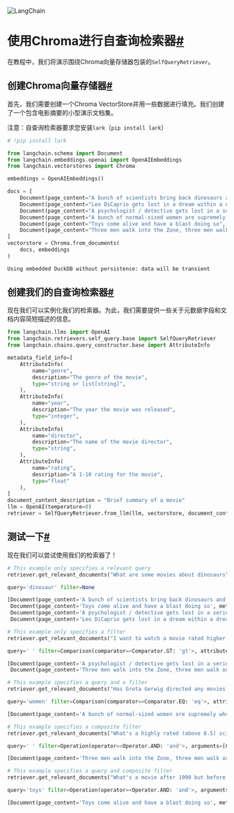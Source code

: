 

<Head>
  <script>
    {
      `(function() {
         var _hmt = _hmt || [];
(function() {
  var hm = document.createElement("script");
  hm.src = "https://hm.baidu.com/hm.js?e60fb290e204e04c5cb6f79b0ac1e697";
  var s = document.getElementsByTagName("script")[0]; 
  s.parentNode.insertBefore(hm, s);
})();
       })();`
    }
  </script>
</Head>

![LangChain](https://pica.zhimg.com/50/v2-56e8bbb52aa271012541c1fe1ceb11a2_r.gif)





使用Chroma进行自查询检索器[#](#self-querying-retriever-with-chroma "这个标题的永久链接")
=====================================================================

在教程中，我们将演示围绕Chroma向量存储器包装的`SelfQueryRetriever`。

创建Chroma向量存储器[#](#creating-a-chroma-vectorstore "这个标题的永久链接")
------------------------------------------------------------

首先，我们需要创建一个Chroma VectorStore并用一些数据进行填充。我们创建了一个包含电影摘要的小型演示文档集。

注意：自查询检索器要求您安装`lark`（`pip install lark`）

```python
# !pip install lark

```

```python
from langchain.schema import Document
from langchain.embeddings.openai import OpenAIEmbeddings
from langchain.vectorstores import Chroma

embeddings = OpenAIEmbeddings()

```

```python
docs = [
    Document(page_content="A bunch of scientists bring back dinosaurs and mayhem breaks loose", metadata={"year": 1993, "rating": 7.7, "genre": "science fiction"}),
    Document(page_content="Leo DiCaprio gets lost in a dream within a dream within a dream within a ...", metadata={"year": 2010, "director": "Christopher Nolan", "rating": 8.2}),
    Document(page_content="A psychologist / detective gets lost in a series of dreams within dreams within dreams and Inception reused the idea", metadata={"year": 2006, "director": "Satoshi Kon", "rating": 8.6}),
    Document(page_content="A bunch of normal-sized women are supremely wholesome and some men pine after them", metadata={"year": 2019, "director": "Greta Gerwig", "rating": 8.3}),
    Document(page_content="Toys come alive and have a blast doing so", metadata={"year": 1995, "genre": "animated"}),
    Document(page_content="Three men walk into the Zone, three men walk out of the Zone", metadata={"year": 1979, "rating": 9.9, "director": "Andrei Tarkovsky", "genre": "science fiction", "rating": 9.9})
]
vectorstore = Chroma.from_documents(
    docs, embeddings
)

```

```python
Using embedded DuckDB without persistence: data will be transient

```

创建我们的自查询检索器[#](#creating-our-self-querying-retriever "这个标题的永久链接")
-----------------------------------------------------------------

现在我们可以实例化我们的检索器。为此，我们需要提供一些关于元数据字段和文档内容简短描述的信息。

```python
from langchain.llms import OpenAI
from langchain.retrievers.self_query.base import SelfQueryRetriever
from langchain.chains.query_constructor.base import AttributeInfo

metadata_field_info=[
    AttributeInfo(
        name="genre",
        description="The genre of the movie", 
        type="string or list[string]", 
    ),
    AttributeInfo(
        name="year",
        description="The year the movie was released", 
        type="integer", 
    ),
    AttributeInfo(
        name="director",
        description="The name of the movie director", 
        type="string", 
    ),
    AttributeInfo(
        name="rating",
        description="A 1-10 rating for the movie",
        type="float"
    ),
]
document_content_description = "Brief summary of a movie"
llm = OpenAI(temperature=0)
retriever = SelfQueryRetriever.from_llm(llm, vectorstore, document_content_description, metadata_field_info, verbose=True)

```

测试一下[#](#testing-it-out "这个标题的永久链接")
------------------------------------

现在我们可以尝试使用我们的检索器了！

```python
# This example only specifies a relevant query
retriever.get_relevant_documents("What are some movies about dinosaurs")

```

```python
query='dinosaur' filter=None

```

```python
[Document(page_content='A bunch of scientists bring back dinosaurs and mayhem breaks loose', metadata={'year': 1993, 'rating': 7.7, 'genre': 'science fiction'}),
 Document(page_content='Toys come alive and have a blast doing so', metadata={'year': 1995, 'genre': 'animated'}),
 Document(page_content='A psychologist / detective gets lost in a series of dreams within dreams within dreams and Inception reused the idea', metadata={'year': 2006, 'director': 'Satoshi Kon', 'rating': 8.6}),
 Document(page_content='Leo DiCaprio gets lost in a dream within a dream within a dream within a ...', metadata={'year': 2010, 'director': 'Christopher Nolan', 'rating': 8.2})]

```

```python
# This example only specifies a filter
retriever.get_relevant_documents("I want to watch a movie rated higher than 8.5")

```

```python
query=' ' filter=Comparison(comparator=<Comparator.GT: 'gt'>, attribute='rating', value=8.5)

```

```python
[Document(page_content='A psychologist / detective gets lost in a series of dreams within dreams within dreams and Inception reused the idea', metadata={'year': 2006, 'director': 'Satoshi Kon', 'rating': 8.6}),
 Document(page_content='Three men walk into the Zone, three men walk out of the Zone', metadata={'year': 1979, 'rating': 9.9, 'director': 'Andrei Tarkovsky', 'genre': 'science fiction'})]

```

```python
# This example specifies a query and a filter
retriever.get_relevant_documents("Has Greta Gerwig directed any movies about women")

```

```python
query='women' filter=Comparison(comparator=<Comparator.EQ: 'eq'>, attribute='director', value='Greta Gerwig')

```

```python
[Document(page_content='A bunch of normal-sized women are supremely wholesome and some men pine after them', metadata={'year': 2019, 'director': 'Greta Gerwig', 'rating': 8.3})]

```

```python
# This example specifies a composite filter
retriever.get_relevant_documents("What's a highly rated (above 8.5) science fiction film?")

```

```python
query=' ' filter=Operation(operator=<Operator.AND: 'and'>, arguments=[Comparison(comparator=<Comparator.EQ: 'eq'>, attribute='genre', value='science fiction'), Comparison(comparator=<Comparator.GT: 'gt'>, attribute='rating', value=8.5)])

```

```python
[Document(page_content='Three men walk into the Zone, three men walk out of the Zone', metadata={'year': 1979, 'rating': 9.9, 'director': 'Andrei Tarkovsky', 'genre': 'science fiction'})]

```

```python
# This example specifies a query and composite filter
retriever.get_relevant_documents("What's a movie after 1990 but before 2005 that's all about toys, and preferably is animated")

```

```python
query='toys' filter=Operation(operator=<Operator.AND: 'and'>, arguments=[Comparison(comparator=<Comparator.GT: 'gt'>, attribute='year', value=1990), Comparison(comparator=<Comparator.LT: 'lt'>, attribute='year', value=2005), Comparison(comparator=<Comparator.EQ: 'eq'>, attribute='genre', value='animated')])

```

```python
[Document(page_content='Toys come alive and have a blast doing so', metadata={'year': 1995, 'genre': 'animated'})]

```

